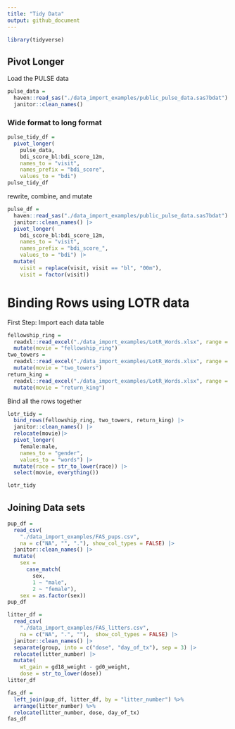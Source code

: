 ```yaml
---
title: "Tidy Data"
output: github_document
---
```


```r
library(tidyverse)
```

## Pivot Longer

Load the PULSE data

```r
pulse_data = 
  haven::read_sas("./data_import_examples/public_pulse_data.sas7bdat") %>% 
  janitor::clean_names()
```

### Wide format to long format

```r
pulse_tidy_df = 
  pivot_longer(
    pulse_data, 
    bdi_score_bl:bdi_score_12m,
    names_to = "visit", 
    names_prefix = "bdi_score",
    values_to = "bdi")
pulse_tidy_df
```


rewrite, combine, and mutate

```r
pulse_df = 
  haven::read_sas("./data_import_examples/public_pulse_data.sas7bdat") |>
  janitor::clean_names() |>
  pivot_longer(
    bdi_score_bl:bdi_score_12m,
    names_to = "visit", 
    names_prefix = "bdi_score_",
    values_to = "bdi") |>
  mutate(
    visit = replace(visit, visit == "bl", "00m"),
    visit = factor(visit)) 
```

# Binding Rows using LOTR data

First Step: Import each data table

```r
fellowship_ring = 
  readxl::read_excel("./data_import_examples/LotR_Words.xlsx", range = "B3:D6") |>
  mutate(movie = "fellowship_ring")
two_towers = 
  readxl::read_excel("./data_import_examples/LotR_Words.xlsx", range = "F3:H6") |>
  mutate(movie = "two_towers")
return_king = 
  readxl::read_excel("./data_import_examples/LotR_Words.xlsx", range = "J3:L6") |>
  mutate(movie = "return_king")
```

Bind all the rows together

```r
lotr_tidy = 
  bind_rows(fellowship_ring, two_towers, return_king) |>
  janitor::clean_names() |>
  relocate(movie)|>
  pivot_longer(
    female:male,
    names_to = "gender", 
    values_to = "words") |>
  mutate(race = str_to_lower(race)) |> 
  select(movie, everything()) 

lotr_tidy
```

## Joining Data sets

```r
pup_df = 
  read_csv(
    "./data_import_examples/FAS_pups.csv",
    na = c("NA", "", "."), show_col_types = FALSE) |>
  janitor::clean_names() |>
  mutate(
    sex = 
      case_match(
        sex, 
        1 ~ "male", 
        2 ~ "female"),
    sex = as.factor(sex)) 
pup_df

litter_df = 
  read_csv(
    "./data_import_examples/FAS_litters.csv",
    na = c("NA", ".", ""),  show_col_types = FALSE) |>
  janitor::clean_names() |>
  separate(group, into = c("dose", "day_of_tx"), sep = 3) |>
  relocate(litter_number) |>
  mutate(
    wt_gain = gd18_weight - gd0_weight,
    dose = str_to_lower(dose))
litter_df
```

```r
fas_df = 
  left_join(pup_df, litter_df, by = "litter_number") %>% 
  arrange(litter_number) %>% 
  relocate(litter_number, dose, day_of_tx)
fas_df
```

